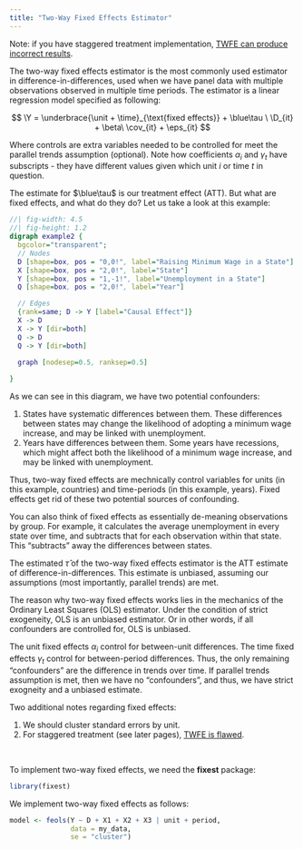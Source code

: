 ```yaml
---
title: "Two-Way Fixed Effects Estimator"
---
```


::: small
Note: if you have staggered treatment implementation, [TWFE can produce incorrect results](twfestaggered.qmd).
:::

The two-way fixed effects estimator is the most commonly used estimator in difference-in-differences, used when we have panel data with multiple observations observed in multiple time periods. The estimator is a linear regression model specified as following:

$$
\Y = \underbrace{\unit + \time}_{\text{fixed effects}} + \blue\tau \ \D_{it} + \beta\ \cov_{it} + \eps_{it}
$$

::: small
Where controls are extra variables needed to be controlled for meet the parallel trends assumption (optional). Note how coefficients $\alpha_i$ and $\gamma_t$ have subscripts - they have different values given which unit $i$ or time $t$ in question.
:::

The estimate for $\blue\tau$ is our treatment effect (ATT). But what are fixed effects, and what do they do? Let us take a look at this example:

::: center-graph
```dot
//| fig-width: 4.5
//| fig-height: 1.2
digraph example2 {
  bgcolor="transparent";
  // Nodes
  D [shape=box, pos = "0,0!", label="Raising Minimum Wage in a State"]
  X [shape=box, pos = "2,0!", label="State"]
  Y [shape=box, pos = "1,-1!", label="Unemployment in a State"]
  Q [shape=box, pos = "2,0!", label="Year"]

  // Edges
  {rank=same; D -> Y [label="Causal Effect"]}
  X -> D
  X -> Y [dir=both]
  Q -> D
  Q -> Y [dir=both]
  
  graph [nodesep=0.5, ranksep=0.5]

}
```
:::

As we can see in this diagram, we have two potential confounders:

1.  States have systematic differences between them. These differences between states may change the likelihood of adopting a minimum wage increase, and may be linked with unemployment.
2.  Years have differences between them. Some years have recessions, which might affect both the likelihood of a minimum wage increase, and may be linked with unemployment.

Thus, two-way fixed effects are mechnically control variables for units (in this example, countries) and time-periods (in this example, years). Fixed effects get rid of these two potential sources of confounding.

::: small
You can also think of fixed effects as essentially de-meaning observations by group. For example, it calculates the average unemployment in every state over time, and subtracts that for each observation within that state. This "subtracts" away the differences between states.
:::

The estimated $\widehat\tau$ of the two-way fixed effects estimator is the ATT estimate of difference-in-differences. This estimate is unbiased, assuming our assumptions (most importantly, parallel trends) are met.

The reason why two-way fixed effects works lies in the mechanics of the Ordinary Least Squares (OLS) estimator. Under the condition of strict exogeneity, OLS is an unbiased estimator. Or in other words, if all confounders are controlled for, OLS is unbiased.

The unit fixed effects $\alpha_i$ control for between-unit differences. The time fixed effects $\gamma_t$ control for between-period differences. Thus, the only remaining "confounders" are the difference in trends over time. If parallel trends assumption is met, then we have no "confounders", and thus, we have strict exogneity and a unbiased estimate.

Two additional notes regarding fixed effects:

1.  We should cluster standard errors by unit.
2.  For staggered treatment (see later pages), [TWFE is flawed](twfestaggered.qmd).

<br />

To implement two-way fixed effects, we need the **fixest** package:

```r
library(fixest)
```

We implement two-way fixed effects as follows:

```r
model <- feols(Y ~ D + X1 + X2 + X3 | unit + period,
               data = my_data,
               se = "cluster")
```
